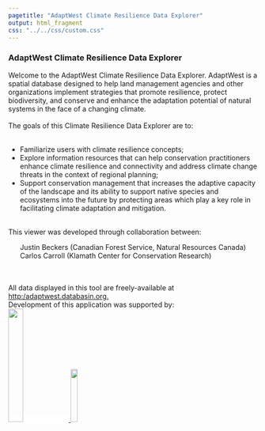```yaml
---
pagetitle: "AdaptWest Climate Resilience Data Explorer"
output: html_fragment
css: "../../css/custom.css"
---
```

### AdaptWest Climate Resilience Data Explorer
<div class="row", id="homeSidebarR1">
  <span class="homeText">Welcome to the AdaptWest Climate Resilience Data Explorer. AdaptWest is a spatial database designed to help land management agencies and other organizations implement strategies that promote resilience, protect biodiversity, and conserve and enhance the adaptation potential of natural systems in the face of a changing climate.</span>
  </br>
  </br>
  <span class="homeText">The goals of this Climate Resilience Data Explorer are to:</span>
  </br>
  </br>
  <ul>
    <li><span class="homeText">Familiarize users with climate resilience concepts;</span></li>
    <li><span class="homeText">Explore information resources that can help conservation practitioners enhance climate resilience and connectivity and address climate change threats in the context of regional planning;</span></li>
    <li><span class="homeText">Support conservation management that increases the adaptive capacity of the landscape and its ability to support native species and ecosystems into the future by protecting areas which play a key role in facilitating climate adaptation and mitigation.</span></li>
  </ul>
  </br>
  <span class="homeText">This viewer was developed through collaboration between: <ul style="list-style-type: none;"><li>Justin Beckers (Canadian Forest Service, Natural Resources Canada)</li><li>Carlos Carroll (Klamath Center for Conservation Research)</li></ul><br><br>All data displayed in this tool are freely-available at <a href=http:/adaptwest.databasin.org>http:/adaptwest.databasin.org.</a></span>
  
</div>


<div class="row", id = "homeSidebarBottom">
  <span class="homeText">Development of this application was supported by:</span>
  </br>
  <div class="row", id = "homeSidebarR2">
    <div id = "links">
      <a href = "http://www.wilburforce.org/", style = "background: white; font-color: #ffffff;">
        <img src = "../../logos/wilburforcelogo.jpg", width = "24.23%"/>
      </a>
      <a href = "https://www.nrcan.gc.ca/our-natural-resources/forests-forestry/13497", style = "font-color: #ffffff;margin-bottom:20px;padding-bottom:20px">
      <img src = "../../logos/canada-2c-nrcan-cfs-curves.jpg", width = "16.55%"/>
      </a>
      <!-- <a href = "https://adaptwest.databasin.org/",style = "background: white; font-color: #3c8dbc"> -->
      <!--   <img src = "../../logos/adaptwestbanner.jpg", width = "48%"/> -->
      <!-- </a> -->
    </div>
  </div>
</div>